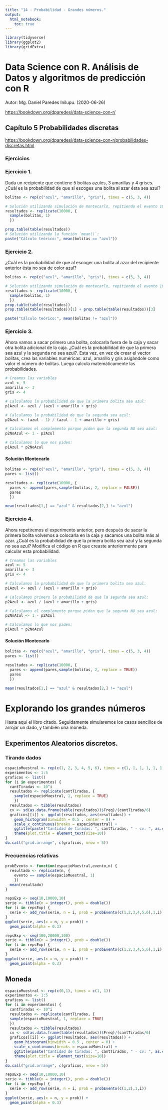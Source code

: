 ```yaml
---
title: "14 - Probabilidad - Grandes números."
output: 
  html_notebook: 
    toc: true
---
```



```r
library(tidyverse)
library(ggplot2)
library(gridExtra)
```

# Data Science con R. Análisis de Datos y algoritmos de predicción con R

Autor: Mg. Daniel Paredes Inilupu. (2020-06-26)

<https://bookdown.org/dparedesi/data-science-con-r/>

## Capítulo 5 Probabilidades discretas

<https://bookdown.org/dparedesi/data-science-con-r/probabilidades-discretas.html>

### Ejercicios

### Ejercicio 1.

Dada un recipiente que contiene 5 bolitas azules, 3 amarillas y 4 grises. ¿Cuál es la probabilidad de que si escoges una bolita al azar ésta sea azul?

```r
bolitas <- rep(c("azul", "amarillo", "gris"), times = c(5, 3, 4))

# Solución utilizando simulación de montecarlo, repitiendo el evento 10,000 veces:
resultados <- replicate(10000, {
  sample(bolitas, 1)
  })

prop.table(table(resultados))
# Solución utilizando la función `mean()`:
paste("Cálculo teórico:", mean(bolitas == "azul"))
```

### Ejercicio 2.

¿Cuál es la probabilidad de que al escoger una bolita al azar del recipiente anterior ésta no sea de color azul?

```r
bolitas <- rep(c("azul", "amarillo", "gris"), times = c(5, 3, 4))

# Solución utilizando simulación de montecarlo, repitiendo el evento 10,000 veces:
resultados <- replicate(10000, {
  sample(bolitas, 1)
  })
prop.table(table(resultados))
prop.table(table(resultados))[1] + prop.table(table(resultados))[3]

paste("Cálculo teórico:", mean(bolitas != "azul"))
```

### Ejercicio 3.

Ahora vamos a sacar primero una bolita, colocarla fuera de la caja y sacar otra bolita adicional de la caja. ¿Cuál es la probabilidad de que la primera sea azul y la segunda no sea azul?. Esta vez, en vez de crear el vector bolitas, crea las variables numéricas: azul, amarillo y gris asigándole como valor el número de bolitas. Luego calcula matemáticamente las probabilidades.

```r
# Creamos las variables
azul <- 5
amarillo <- 3
gris <- 4

# Calculamos la probabilidad de que la primera bolita sea azul:
p1Azul <- azul / (azul + amarillo + gris)

# Calculamos la probabilidad de que la segunda sea azul:
p2Azul <- (azul - 1) / (azul - 1 + amarillo + gris)

# Calculamos el complemento porque piden que la segunda NO sea azul:
p2NoAzul <- 1 - p2Azul

# Calculamos lo que nos piden:
p1Azul * p2NoAzul
```

#### Solución Montecarlo

```r
bolitas <- rep(c("azul", "amarillo", "gris"), times = c(5, 3, 4))
pares <- list()

resultados <- replicate(10000, {
  pares <- append(pares,sample(bolitas, 2, replace = FALSE))
  pares
  })

mean(resultados[1,] == "azul" & resultados[2,] != "azul")
```

### Ejercicio 4.

Ahora repetiremos el experimento anterior, pero después de sacar la primera bolita volvemos a colocarla en la caja y sacamos una bolita más al azar. ¿Cuál es la probabilidad de que la primera bolita sea azul y la segunda no sea azul? Modifica el código en R que creaste anteriormente para calcular esta probabilidad.

```r
# Creamos las variables
azul <- 5
amarillo <- 3
gris <- 4

# Calculamos la probabilidad de que la primera bolita sea azul:
p1Azul <- azul / (azul + amarillo + gris)

# Calculamos primero la probabilidad de que la segunda sea azul:
p2Azul <- azul / (azul + amarillo + gris)

# Calculamos el complemento porque piden que la segunda NO sea azul:
p2NoAzul <- 1 - p2Azul

# Calculamos lo que nos piden:
p1Azul * p2NoAzul
```

#### Solución Montecarlo

```r
bolitas <- rep(c("azul", "amarillo", "gris"), times = c(5, 3, 4))
pares <- list()

resultados <- replicate(10000, {
  pares <- append(pares,sample(bolitas, 2, replace = TRUE))
  pares
  })

mean(resultados[1,] == "azul" & resultados[2,] != "azul")
```

# Explorando los grandes números

Hasta aquí el libro citado. Seguidamente simularemos los casos sencillos de arrojar un dado, y también una moneda.

## Experimentos Aleatorios discretos.

### Tirando dados

```r
espacioMuestral <- rep(c(1, 2, 3, 4, 5, 6), times = c(1, 1, 1, 1, 1, 1))
experimentos <- 1:5
graficos <- list()
for (i in experimentos) {
  cantTiradas <- 10^i
  resultados <- replicate(cantTiradas, {
    sample(espacioMuestral, 1, replace = TRUE)
    })
  resultados <- tibble(resultados)
  cv <- sd(as.data.frame(table(resultados))$Freq)/(cantTiradas/6)
  graficos[[i]] <- ggplot(resultados, aes(resultados)) +
    geom_histogram(binwidth = 0.5 , center = 0) +
    scale_x_continuous(breaks = espacioMuestral) +
    ggtitle(paste("Cantidad de tiradas: ", cantTiradas, " - cv: ", as.character(cv))) + 
    theme(plot.title = element_text(size=10))
}
do.call("grid.arrange", c(graficos, nrow = 5)) 
```

### Frecuencias relativas

```r
probEvento <- function(espacioMuestral,evento,n) {
  resultado <- replicate(n, {
    evento == sample(espacioMuestral, 1)
    })
  mean(resultado)
}
```

```r
repsExp <- seq(10,10000,10)
serie <- tibble(n = integer(), prob = double())
for (i in repsExp) {
  serie <- add_row(serie, n = i, prob = probEvento(c(1,2,3,4,5,6),1,i))
}
ggplot(serie, aes(x = n, y = prob)) + 
  geom_point(alpha = 0.3)
```

```r
repsExp <- seq(100,20000,100)
serie <- tibble(n = integer(), prob = double())
for (i in repsExp) {
  serie <- add_row(serie, n = i, prob = probEvento(c(1,2,3,4,5,6),1,i))
}
ggplot(serie, aes(x = n, y = prob)) + 
  geom_point(alpha = 0.3)
```

## Moneda

```r
espacioMuestral <- rep(c(0,1), times = c(1, 1))
experimentos <- 1:5
graficos <- list()
for (i in experimentos) {
  cantTiradas <- 10^i
  resultados <- replicate(cantTiradas, {
  sample(espacioMuestral, 1, replace = TRUE)
  })
  resultados <- tibble(resultados)
  cv <- sd(as.data.frame(table(resultados))$Freq)/(cantTiradas/6)
  graficos[[i]] <- ggplot(resultados, aes(resultados)) +
    geom_histogram(binwidth = 0.5 , center = 0) +
    scale_x_continuous(breaks = espacioMuestral) +
    ggtitle(paste("Cantidad de tiradas: ", cantTiradas, " - cv: ", as.character(cv))) + 
    theme(plot.title = element_text(size=10))
}
do.call("grid.arrange", c(graficos, nrow = 5)) 
```

```r
repsExp <- seq(10,10000,10)
serie <- tibble(n = integer(), prob = double())
for (i in repsExp) {
  serie <- add_row(serie, n = i, prob = probEvento(c(1,2),1,i))
}
ggplot(serie, aes(x = n, y = prob)) + 
  geom_point(alpha = 0.3)
```
